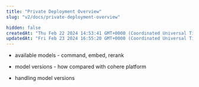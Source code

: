 ```yaml
---
title: "Private Deployment Overview"
slug: "v2/docs/private-deployment-overview"

hidden: false
createdAt: "Thu Feb 22 2024 14:53:41 GMT+0000 (Coordinated Universal Time)"
updatedAt: "Fri Feb 23 2024 16:55:20 GMT+0000 (Coordinated Universal Time)"
---
```


- available models - command, embed, rerank

- model versions - how compared with cohere platform

- handling model versions